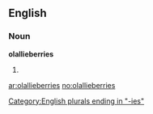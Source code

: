 ==English==

===Noun===
'''olallieberries'''

# {{plural of|[[olallieberry]]}}

[[Category:English plurals ending in "-ies"]]

[[ar:olallieberries]]
[[no:olallieberries]]